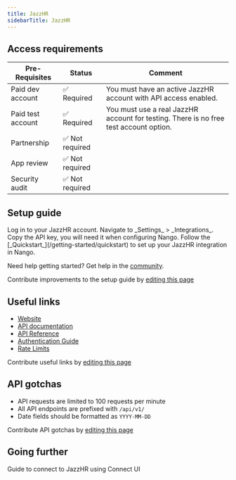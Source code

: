```yaml
---
title: JazzHR
sidebarTitle: JazzHR
---
```



<Overview />
<PreBuiltTooling />
<PreBuiltUseCases />

## Access requirements
| Pre-Requisites | Status | Comment |
| - | - | - |
| Paid dev account | ✅ Required | You must have an active JazzHR account with API access enabled. |
| Paid test account | ✅ Required | You must use a real JazzHR account for testing. There is no free test account option. |
| Partnership | ✅ Not required | |
| App review | ✅ Not required | |
| Security audit | ✅ Not required | |

## Setup guide

<Steps>
  <Step title="Retrieve the API key">
    Log in to your JazzHR account.  
    Navigate to _Settings_ > _Integrations_.  
    Copy the API key, you will need it when configuring Nango.
  </Step>
  <Step title="Next">
    Follow the [_Quickstart_](/getting-started/quickstart) to set up your JazzHR integration in Nango.
  </Step>
</Steps>

<Tip>Need help getting started? Get help in the [community](https://nango.dev/slack).</Tip>

<Note>Contribute improvements to the setup guide by [editing this page](https://github.com/nangohq/nango/tree/master/docs-v2/integrations/all/jazzhr.mdx)</Note>

## Useful links

- [Website](https://www.jazzhr.com/)
- [API documentation](https://www.jazzhr.com/api-documentation/)
- [API Reference](https://www.jazzhr.com/api-documentation/api-reference/)
- [Authentication Guide](https://www.jazzhr.com/api-documentation/authentication/)
- [Rate Limits](https://www.jazzhr.com/api-documentation/rate-limits/)

<Note>Contribute useful links by [editing this page](https://github.com/nangohq/nango/tree/master/docs-v2/integrations/all/jazzhr.mdx)</Note>

## API gotchas

- API requests are limited to 100 requests per minute
- All API endpoints are prefixed with `/api/v1/`
- Date fields should be formatted as `YYYY-MM-DD`

<Note>Contribute API gotchas by [editing this page](https://github.com/nangohq/nango/tree/master/docs-v2/integrations/all/jazzhr.mdx)</Note>

## Going further

<Card title="Connect to JazzHR" icon="link" href="/integrations/all/jazzhr/connect" horizontal>
  Guide to connect to JazzHR using Connect UI
</Card> 